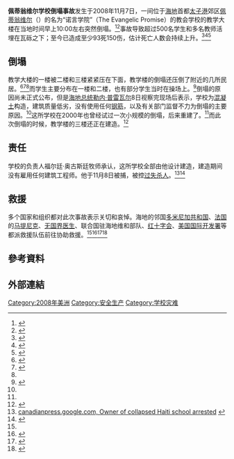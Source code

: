 {{Location map
|Haiti
|label      = 佩蒂翁维尔
|lat_deg    = 18
|lat_min    = 31
|lat_sec    = 0
|lat_dir    = N
|lon_deg    = 72
|lon_min    = 17
|lon_sec    = 0
|lon_dir    = W
|caption    = [[佩蒂翁维尔|佩蒂翁维尔]]在[[海地|海地]]的位置
}}

'''佩蒂翁维尔学校倒塌事故'''发生于2008年11月7日，一间位于[[海地|海地]]首都[[太子港|太子港]]郊区[[佩蒂翁维尔|佩蒂翁维尔]]（{{lang|en|Pétionville}}）的名为“诺言学院”（The Evangelic Promise）的教会学校的教学大楼在当地时间早上10:00左右突然倒塌。<ref>{{Cite web |url=http://news.xinhuanet.com/english/2008-11/09/content_10329992.htm |title=news.xinhuanet.com, Death toll in Haitian school collapse rises to 92 |access-date=2008-11-10 |archive-date=2016-03-04 |archive-url=https://web.archive.org/web/20160304023811/http://news.xinhuanet.com/english/2008-11/09/content_10329992.htm |dead-url=no }}</ref><ref name="AFP">{{cite news|url=http://afp.google.com/article/ALeqM5h_imjKUfz61aWKiTjo3DgsF6gskA|title=50 dead in Haitian grade-school collapse|date=2008-11-08|publisher=AFP|accessdate=2008-11-08|deadurl=yes|archiveurl=https://web.archive.org/web/20110520185713/http://afp.google.com/article/ALeqM5h_imjKUfz61aWKiTjo3DgsF6gskA|archivedate=2011-05-20}}</ref>事故导致超过500名学生和多名教师活埋在瓦砾之下；至今已造成至少93死150伤，估计死亡人数会持续上升。<ref name="AP">{{cite news|url=http://ap.google.com/article/ALeqM5hHOomf3U8hUR7ep44gyz4xKgtuOQD94AE87G0|title=Death toll in Haiti school collapse rises to 30|last=Katz|first=Jonathan M.|date=2008-11-07|publisher=AP|accessdate=2008-11-08}}{{dead link|date=2017年11月 |bot=InternetArchiveBot |fix-attempted=yes }}</ref><ref name="SundayTimes93">{{cite news|url=http://www.timesonline.co.uk/tol/news/world/us_and_americas/article5119867.ece|title=Classroom of corpses dug from rubble after Haiti school collapse|publisher=The Sunday Times|accessdate=2008-11-10}}</ref><ref name="Guardian">{{cite news|url=http://www.guardian.co.uk/world/2008/nov/09/haiti-school-collapse-disaster|title=Haiti school collapse: 200 feared missing|publisher=The Observer|accessdate=2008-11-09|archive-date=2012-11-14|archive-url=https://web.archive.org/web/20121114033945/http://www.guardian.co.uk/world/2008/nov/09/haiti-school-collapse-disaster|dead-url=no}}</ref>

==倒塌==
教学大楼的一楼被二楼和三楼紧紧压在下面，教学楼的倒塌还压倒了附近的几所民居。<ref name="BBC">{{cite news|url=http://news.bbc.co.uk/2/hi/americas/7716516.stm|title=Deadly school collapse in Haiti|date=2008-11-08|publisher=BBC|accessdate=2008-11-08|archive-date=2021-04-10|archive-url=https://web.archive.org/web/20210410230713/http://news.bbc.co.uk/2/hi/americas/7716516.stm|dead-url=no}}</ref><ref name="AP84">{{cite news|url=http://afp.google.com/article/ALeqM5hgnHaEEMVynAbrKsBGQUkNpb4EAw|title=84 killed, 150 injured in Haitian school collapse|date=2008-11-09|publisher=Associated Press|accessdate=2008-11-09|deadurl=yes|archiveurl=https://web.archive.org/web/20110520185747/http://afp.google.com/article/ALeqM5hgnHaEEMVynAbrKsBGQUkNpb4EAw|archivedate=2011-05-20}}</ref><ref name="BBC"/>而学生主要分布在一楼和二楼，也有部分学生当时在操场上。<ref name="CNN">{{cite news|url=http://edition.cnn.com/2008/WORLD/americas/11/07/haiti.school.collapse/|title=Rescue continues into the night after Haiti school collapses|date=2008-11-08|publisher=CNN|accessdate=2008-11-08|archive-date=2021-03-14|archive-url=https://web.archive.org/web/20210314164323/http://edition.cnn.com/2008/WORLD/americas/11/07/haiti.school.collapse/|dead-url=no}}</ref>倒塌的原因尚未正式公布，但是[[海地总统|海地总统]][[勒内·普雷瓦尔|勒内·普雷瓦尔]]8日视察完现场后表示，学校为[[混凝土|混凝土]]构造，建筑质量低劣，没有使用任何[[钢筋|钢筋]]，以及有关部门监督不力为倒塌的主要原因。<ref name="BBC"/>这所学校在2000年也曾经试过一次小规模的倒塌，后来重建了。<ref name="AP"/>而此次倒塌的时候，教学楼的三楼还正在建造。<ref name="katz">{{cite news |last=Katz |first=Jonathan |date=2008-11-07 |publisher=Associated Press |title=Death toll in Haiti school collapse rises to 30 |url=http://ap.google.com/article/ALeqM5hHOomf3U8hUR7ep44gyz4xKgtuOQD94ABHMO0 |accessdate=2008-11-07 }}{{dead link|date=2017年11月 |bot=InternetArchiveBot |fix-attempted=yes }}</ref>

==责任==
学校的负责人福尔廷·奥古斯廷牧师承认，这所学校全部由他设计建造，建造期间没有雇用任何建筑工程师。他于11月8日被捕，被控[[过失杀人|过失杀人]]。<ref>[http://canadianpress.google.com/article/ALeqM5i3jsMrv2mc_brMsaULSfRJLfmk-Q  canadianpress.google.com, Owner of collapsed Haiti school arrested] {{webarchive|url=http://archive.wikiwix.com/cache/20110520000000/http://canadianpress.google.com/article/ALeqM5i3jsMrv2mc_brMsaULSfRJLfmk-Q |date=2011-05-20 }}</ref><ref>{{Cite web |url=http://www.macaunews.net/story/427823 |title=macaunews.net, Haiti school owner in custody |accessdate=2008-11-10 |archive-date=2009-01-04 |archive-url=https://web.archive.org/web/20090104143040/http://www.macaunews.net/story/427823 |dead-url=no }}</ref>

==救援==
多个国家和组织都对此次事故表示关切和哀悼。海地的邻国[[多米尼加共和国|多米尼加共和国]]、[[法国|法国]]的[[马提尼克|马提尼克]]、[[无国界医生|无国界医生]]、联合国驻海地维和部队、[[红十字会|红十字会]]、[[美国国际开发署|美国国际开发署]]等都派救援队伍前往协助救援。<ref name="katz"/><ref>{{cite news|first=|last=|coauthors=|title=50 dead in Haitian grade-school collapse|work=Agence France-Presse|page=|date=2008-11-08|accessdate=2008-11-08|quote=|url=http://afp.google.com/article/ALeqM5h_imjKUfz61aWKiTjo3DgsF6gskA|deadurl=yes|archiveurl=https://web.archive.org/web/20110520185713/http://afp.google.com/article/ALeqM5h_imjKUfz61aWKiTjo3DgsF6gskA|archivedate=2011-05-20}}</ref><ref>{{cite news|url=http://www.marketwatch.com/news/story/USAID-Responds-Immediately-Haitian-School/story.aspx?guid=%7B997A3A3F-014B-4796-8834-E3BD6DD65D91%7D|title=USAID Responds Immediately to Haitian School Collapse|date=2008-11-07|publisher=Wall Street Journal|accessdate=2008-11-08}}</ref><ref>{{Cite web |url=http://news.xinhuanet.com/english/2008-11/09/content_10329992.htm |title=news.xinhuanet.com, Death toll in Haitian school collapse rises to 92  |access-date=2008-11-10 |archive-date=2016-03-04 |archive-url=https://web.archive.org/web/20160304023811/http://news.xinhuanet.com/english/2008-11/09/content_10329992.htm |dead-url=no }}</ref>

==參考資料==
<div class="references-small">
<references />
</div>
==外部連結==
{{wikinews|en:Dozens dead after school collapses in Haiti}}

[[Category:2008年美洲|Category:2008年美洲]]
[[Category:安全生产|Category:安全生产]]
[[Category:学校灾难|Category:学校灾难]]
<!--
佩蒂翁维尔学校倒塌事故 -->